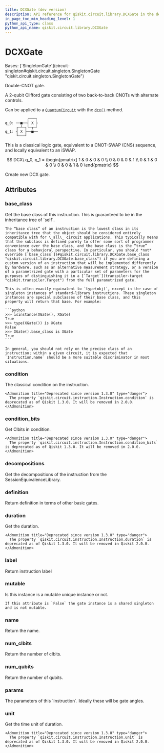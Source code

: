 ```yaml
---
title: DCXGate (dev version)
description: API reference for qiskit.circuit.library.DCXGate in the dev version of qiskit
in_page_toc_min_heading_level: 1
python_api_type: class
python_api_name: qiskit.circuit.library.DCXGate
---
```


# DCXGate

<Class id="qiskit.circuit.library.DCXGate" isDedicatedPage={true} github="https://github.com/Qiskit/qiskit/tree/main/qiskit/circuit/library/standard_gates/dcx.py#L21-L78" signature="qiskit.circuit.library.DCXGate(*args, _force_mutable=False, **kwargs)" modifiers="class">
  Bases: [`SingletonGate`](circuit-singleton#qiskit.circuit.singleton.SingletonGate "qiskit.circuit.singleton.SingletonGate")

  Double-CNOT gate.

  A 2-qubit Clifford gate consisting of two back-to-back CNOTs with alternate controls.

  Can be applied to a [`QuantumCircuit`](circuit-quantum-circuit "qiskit.circuit.QuantumCircuit") with the [`dcx()`](circuit-quantum-circuit#dcx "qiskit.circuit.QuantumCircuit.dcx") method.

  ```text
            ┌───┐
  q_0: ──■──┤ X ├
       ┌─┴─┐└─┬─┘
  q_1: ┤ X ├──■──
       └───┘
  ```

  This is a classical logic gate, equivalent to a CNOT-SWAP (CNS) sequence, and locally equivalent to an iSWAP.

$$
DCX\ q_0, q_1 =
\begin{pmatrix}
1 & 0 & 0 & 0 \\
0 & 0 & 0 & 1 \\
0 & 1 & 0 & 0 \\
0 & 0 & 1 & 0
\end{pmatrix}
$$

  Create new DCX gate.

  ## Attributes

  ### base\_class

  <Attribute id="qiskit.circuit.library.DCXGate.base_class">
    Get the base class of this instruction. This is guaranteed to be in the inheritance tree of `self`.

    The “base class” of an instruction is the lowest class in its inheritance tree that the object should be considered entirely compatible with for \_all\_ circuit applications. This typically means that the subclass is defined purely to offer some sort of programmer convenience over the base class, and the base class is the “true” class for a behavioral perspective. In particular, you should *not* override [`base_class`](#qiskit.circuit.library.DCXGate.base_class "qiskit.circuit.library.DCXGate.base_class") if you are defining a custom version of an instruction that will be implemented differently by hardware, such as an alternative measurement strategy, or a version of a parametrized gate with a particular set of parameters for the purposes of distinguishing it in a [`Target`](transpiler-target "qiskit.transpiler.Target") from the full parametrized gate.

    This is often exactly equivalent to `type(obj)`, except in the case of singleton instances of standard-library instructions. These singleton instances are special subclasses of their base class, and this property will return that base. For example:

    ```python
    >>> isinstance(XGate(), XGate)
    True
    >>> type(XGate()) is XGate
    False
    >>> XGate().base_class is XGate
    True
    ```

    In general, you should not rely on the precise class of an instruction; within a given circuit, it is expected that `Instruction.name` should be a more suitable discriminator in most situations.
  </Attribute>

  ### condition

  <Attribute id="qiskit.circuit.library.DCXGate.condition">
    The classical condition on the instruction.

    <Admonition title="Deprecated since version 1.3.0" type="danger">
      The property `qiskit.circuit.instruction.Instruction.condition` is deprecated as of Qiskit 1.3.0. It will be removed in 2.0.0.
    </Admonition>
  </Attribute>

  ### condition\_bits

  <Attribute id="qiskit.circuit.library.DCXGate.condition_bits">
    Get Clbits in condition.

    <Admonition title="Deprecated since version 1.3.0" type="danger">
      The property `qiskit.circuit.instruction.Instruction.condition_bits` is deprecated as of Qiskit 1.3.0. It will be removed in 2.0.0.
    </Admonition>
  </Attribute>

  ### decompositions

  <Attribute id="qiskit.circuit.library.DCXGate.decompositions">
    Get the decompositions of the instruction from the SessionEquivalenceLibrary.
  </Attribute>

  ### definition

  <Attribute id="qiskit.circuit.library.DCXGate.definition">
    Return definition in terms of other basic gates.
  </Attribute>

  ### duration

  <Attribute id="qiskit.circuit.library.DCXGate.duration">
    Get the duration.

    <Admonition title="Deprecated since version 1.3.0" type="danger">
      The property `qiskit.circuit.instruction.Instruction.duration` is deprecated as of Qiskit 1.3.0. It will be removed in Qiskit 2.0.0.
    </Admonition>
  </Attribute>

  ### label

  <Attribute id="qiskit.circuit.library.DCXGate.label">
    Return instruction label
  </Attribute>

  ### mutable

  <Attribute id="qiskit.circuit.library.DCXGate.mutable">
    Is this instance is a mutable unique instance or not.

    If this attribute is `False` the gate instance is a shared singleton and is not mutable.
  </Attribute>

  ### name

  <Attribute id="qiskit.circuit.library.DCXGate.name">
    Return the name.
  </Attribute>

  ### num\_clbits

  <Attribute id="qiskit.circuit.library.DCXGate.num_clbits">
    Return the number of clbits.
  </Attribute>

  ### num\_qubits

  <Attribute id="qiskit.circuit.library.DCXGate.num_qubits">
    Return the number of qubits.
  </Attribute>

  ### params

  <Attribute id="qiskit.circuit.library.DCXGate.params">
    The parameters of this `Instruction`. Ideally these will be gate angles.
  </Attribute>

  ### unit

  <Attribute id="qiskit.circuit.library.DCXGate.unit">
    Get the time unit of duration.

    <Admonition title="Deprecated since version 1.3.0" type="danger">
      The property `qiskit.circuit.instruction.Instruction.unit` is deprecated as of Qiskit 1.3.0. It will be removed in Qiskit 2.0.0.
    </Admonition>
  </Attribute>
</Class>

